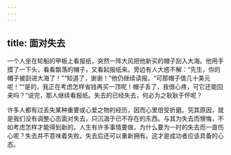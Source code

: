 ```yaml
---
---
---
```

title: 面对失去
---



一个人坐在轮船的甲板上看报纸，突然一阵大风把他新买的帽子刮入大海。他用手摸了一下头，看看飘落的帽子，又看起报纸来。旁边有人大惑不解：“先生，你的帽子被刮进大海了！”“知道了，谢谢！”他仍继续读报。“可那帽子值几十美元呢！”“是的，我正在考虑怎样省钱再买一顶呢！帽子丢了，我很心疼，可它还能回来吗？”说完，那人继续看报纸。失去的已经失去，何必为之耿耿于怀呢？

许多人都有过丢失某种重要或心爱之物的经历，因而心里倍受折磨。究其原因，就是我们没有调整心态面对失去，只沉湎于已不存在的东西。与其为失去而懊悔，不如考虑怎样才能得到新的。人生有许多事情要做，为什么要为一时的失去而一直伤心呢？失去并不意味着失败，失去后还可以重新拥有。这才是成功者应该具备的心态。